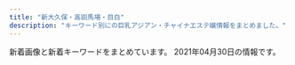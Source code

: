 ```yaml
---
title: "新大久保・高田馬場・目白"
description: "キーワード別にの巨乳アジアン・チャイナエステ嬢情報をまとめました。"
---
```


新着画像と新着キーワードをまとめています。
2021年04月30日の情報です。

<DmmAffiliateIns />
<KeywordTable
  shops={
    [
    {
        "keywords": {},
        "station": "JR\u9ad8\u7530\u99ac\u5834\u99c5\u6771\u53e3",
        "url": "http://esthe.top/",
        "img_links": [
            "http://esthe.top/images/demo/slider/images/slide2.png",
            "http://esthe.top/images/demo/slider/tooltips/slide1.png",
            "http://esthe.top/images/demo/slider/tooltips/slide4.png",
            "http://esthe.top/images/staff_images/staff_010a.jpg",
            "http://esthe.top/images/staff_images/staff_04b.jpg",
            "http://esthe.top/images/staff_images/staff_09b.jpg",
            "http://esthe.top/images/staff_images/staff_01a.jpg",
            "http://esthe.top/images/an_1_05.jpg",
            "http://esthe.top/images/demo/slider/images/slide4.png",
            "http://esthe.top/images/staff_images/staff_01b.jpg",
            "http://esthe.top/images/room_images/gallery-02.jpg",
            "http://esthe.top/images/staff_images/staff_07a.jpg",
            "http://esthe.top/images/staff_images/staff_012a.jpg",
            "http://esthe.top/images/an_2_06.jpg",
            "http://esthe.top/images/room_images/gallery-06.jpg",
            "http://esthe.top/images/an_1_04.jpg",
            "http://esthe.top/images/acs_ima/access-01.jpg",
            "http://esthe.top/images/staff_images/staff_010b.jpg",
            "http://esthe.top/images/an_1_03.jpg",
            "http://esthe.top/images/room_images/index-02.jpg",
            "http://esthe.top/images/room_images/gallery-04.jpg",
            "http://esthe.top/images/demo/slider/images/slide1.png",
            "http://esthe.top/images/room_images/gallery-01.jpg",
            "http://esthe.top/images/an_2_05.jpg",
            "http://esthe.top/images/an_1_06.jpg",
            "http://esthe.top/images/acs_ima/access-02.jpg",
            "http://esthe.top/images/Bottom_01.jpg",
            "http://esthe.top/images/demo/slider/images/slide3.png",
            "http://esthe.top/images/an_2_04.jpg",
            "http://esthe.top/images/room_images/gallery-03.jpg",
            "http://esthe.top/images/demo/slider/tooltips/slide2.png",
            "http://esthe.top/images/acs_ima/access-03.jpg",
            "http://esthe.top/images/staff_images/staff_04a.jpg",
            "http://esthe.top/images/QRcode.jpg",
            "http://esthe.top/images/room_images/gallery-05.jpg",
            "http://esthe.top/images/Bottom_02.jpg",
            "http://esthe.top/images/demo/slider/tooltips/slide3.png",
            "http://esthe.top/images/an_2_07.jpg",
            "http://esthe.top/images/an_2_03.jpg",
            "http://esthe.top/images/room_images/index-01.jpg",
            "http://esthe.top/images/an_1_02.jpg",
            "http://esthe.top/images/an_2_02.jpg",
            "http://esthe.top/images/staff_images/staff_07b.jpg",
            "http://esthe.top/images/demo/slider/tooltips/slide5.png",
            "http://esthe.top/images/an_1_07.jpg",
            "http://esthe.top/images/acs_ima/access-04.jpg",
            "http://esthe.top/images/staff_images/staff_09a.jpg",
            "http://esthe.top/images/demo/slider/images/slide5.png"
        ],
        "name": "RAN\uff5e\u30e9\u30f3\uff5e"
    },
    {
        "img_links": [
            "http://www.enchuen.com/images/q_qa.png",
            "http://www.enchuen.com/images/therapist_yona.jpg",
            "http://www.enchuen.com/images/btn_gnavi05_no.png",
            "http://www.enchuen.com/images/icon_eng.png",
            "http://www.enchuen.com/images/h2_information.png",
            "http://www.enchuen.com/images/top_slider1.jpg",
            "http://www.enchuen.com/images/h2_linkban.png",
            "http://www.enchuen.com/images/h2_alliancegide2.png",
            "http://www.enchuen.com/images/h2_qa.png",
            "http://www.enchuen.com/images/h2_contact.png",
            "http://www.enchuen.com/images/img_slider03.png",
            "http://www.enchuen.com/images/img_service04.png",
            "http://www.enchuen.com/images/therapist_noa_s.jpg",
            "http://www.enchuen.com/images/pagetop.png",
            "http://www.enchuen.com/images/img_service03.png",
            "http://www.enchuen.com/images/therapist_kaori_s.jpg",
            "http://www.enchuen.com/images/interior04_s.jpg",
            "http://www.enchuen.com/images/h2_link01.png",
            "http://www.enchuen.com/images/h2_twitter.png",
            "http://www.enchuen.com/images/img_aromaoil.png",
            "http://www.enchuen.com/images/top_slider2.jpg",
            "http://www.enchuen.com/images/ins_footer.png",
            "http://www.enchuen.com/images/therapist_kaori.jpg",
            "http://www.enchuen.com/images/icon_chi.png",
            "http://www.enchuen.com/images/ban-tel.png",
            "http://www.enchuen.com/images/interior04.jpg",
            "http://www.enchuen.com/images/img_service05.png",
            "http://www.enchuen.com/images/h2_alltherapist.png",
            "http://www.enchuen.com/images/therapist_yume_s.jpg",
            "http://www.enchuen.com/images/h2_servicecontents.png",
            "http://www.enchuen.com/images/top_slider5.jpg",
            "http://www.enchuen.com/images/img_service02.png",
            "http://www.enchuen.com/images/top_slider6.jpg",
            "http://www.enchuen.com/images/img_comimgsoon.jpg",
            "http://www.enchuen.com/images/img_slider02.png",
            "http://www.enchuen.com/images/therapist_yume.jpg",
            "http://www.enchuen.com/images/btn_gnavi03_no.png",
            "http://www.enchuen.com/images/mail_header.png",
            "http://www.enchuen.com/images/h2_alliancegide.png",
            "http://www.enchuen.com/images/interior03_s.jpg",
            "http://www.enchuen.com/images/a_qa.png",
            "http://www.enchuen.com/images/top_slider4.jpg",
            "http://www.enchuen.com/images/mess_footer.png",
            "http://www.enchuen.com/images/interior03.jpg",
            "http://www.enchuen.com/images/ins_header.png",
            "http://www.enchuen.com/images/btn_gnavi01_no.png",
            "http://www.enchuen.com/images/interior01.jpg",
            "http://www.enchuen.com/images/btn_gnavi02_no.png",
            "http://www.enchuen.com/images/top_slider3.jpg",
            "http://www.enchuen.com/images/interior01_s.jpg",
            "http://www.enchuen.com/images/tw_footer.png",
            "http://www.enchuen.com/images/therapist_yona_s.jpg",
            "http://www.enchuen.com/images/img_slider01.png",
            "http://www.enchuen.com/images/btn_gnavi04_no.png",
            "http://www.enchuen.com/images/h2_instagam.png",
            "http://www.enchuen.com/images/tw_header.png",
            "http://www.enchuen.com/images/therapist_noa.jpg",
            "http://www.enchuen.com/images/interior02.jpg",
            "http://www.enchuen.com/images/img_service06.png",
            "http://www.enchuen.com/images/img_service07.png",
            "http://www.enchuen.com/images/interior02_s.jpg",
            "http://www.enchuen.com/images/img_service01.png",
            "http://www.enchuen.com/images/btn_gnavi06_no.png",
            "http://www.enchuen.com/images/tel_header.png"
        ],
        "station": "JR\u65b0\u5927\u4e45\u4fdd\u99c5",
        "name": "\u7e01\u4e2d\u7e01\uff5e\u3048\u3093\u3061\u3085\u3046\u3048\u3093\uff5e",
        "url": "http://www.enchuen.com/",
        "keywords": {
            "C": 4
        }
    },
    {
        "img_links": [
            "http://milk.tyo.cm/images/link_nav04.png",
            "http://milk.tyo.cm/images/link_nav02.png",
            "http://milk.tyo.cm/images/sp_tit_pick.png",
            "http://milk.tyo.cm/images/top.png",
            "http://milk.tyo.cm/photos/sites/72/2021/04/2021040501101412.jpg",
            "http://milk.tyo.cm/images/img_service02.jpg",
            "http://milk.tyo.cm/images/room1_l.jpg",
            "http://milk.tyo.cm/images/img_service03.jpg",
            "http://milk.tyo.cm/images/tit_staff.png",
            "http://milk.tyo.cm/images/koko_234x60.png",
            "http://milk.tyo.cm/photos/sites/72/2021/02/202102100345053.jpg",
            "http://milk.tyo.cm/images/tit_pick.png",
            "http://milk.tyo.cm/images/link_nav01.png",
            "http://milk.tyo.cm/images/link_nav05.png",
            "http://milk.tyo.cm/images/link_nav03.png",
            "http://milk.tyo.cm/photos/sites/72/2020/11/202011100524008.jpg",
            "http://milk.tyo.cm/images/sp_nav02.png",
            "http://milk.tyo.cm/images/tit_service.png",
            "http://milk.tyo.cm/photos/sites/72/2021/04/2021041502381165.jpg",
            "http://milk.tyo.cm/images/img_service01.jpg",
            "http://milk.tyo.cm/images/bg_cont01.png",
            "http://milk.tyo.cm/images/room3_l.jpg",
            "http://milk.tyo.cm/images/sp_nav01.png",
            "http://milk.tyo.cm/images/room4_l.jpg",
            "http://milk.tyo.cm/images/ico_headline.png",
            "http://milk.tyo.cm/photos/sites/72/2020/06/2020061206443832.jpg",
            "http://milk.tyo.cm/images/img_service04.jpg",
            "http://milk.tyo.cm/images/bg_cont03.png",
            "http://milk.tyo.cm/images/re.png",
            "http://milk.tyo.cm/photos/sites/72/2021/02/2021021003450576.jpg",
            "http://milk.tyo.cm/photos/sites/72/2020/06/2020061206444417.jpg",
            "http://milk.tyo.cm/images/sp_header.jpg",
            "http://milk.tyo.cm/images/com_tel.png",
            "http://milk.tyo.cm/images/blog.jpg",
            "http://milk.tyo.cm/images/room2_l.jpg",
            "http://milk.tyo.cm/images/sp_nav03.png",
            "http://milk.tyo.cm/photos/sites/72/2021/03/2021032104262457.jpg"
        ],
        "keywords": {
            "C": 20,
            "86": 14,
            "84": 7,
            "D": 28,
            "E": 7,
            "85": 14,
            "87": 7
        },
        "station": "JR\u5927\u4e45\u4fdd\u99c5\u5357\u53e3",
        "url": "http://milk.tyo.cm/",
        "name": "\u30df\u30eb\u30af"
    },
    {
        "station": "JR\u5927\u4e45\u4fdd\u99c5\u5317\u53e3",
        "img_links": [
            "http://aes-salon.com/scdl/staff/10411.jpg",
            "http://aes-salon.com/scdl/staff/10092.jpg",
            "http://aes-salon.com/scdl/staff/10711.jpg",
            "http://aes-salon.com/img/access/road3.jpg",
            "http://aes-salon.com/scdl/staff/10671mb.jpg",
            "http://aes-salon.com/scdl/staff/10693.jpg",
            "http://aes-salon.com/scdl/staff/10462.jpg",
            "http://aes-salon.com/img/access/road4.jpg",
            "http://aes-salon.com/scdl/staff/10631mb.jpg",
            "http://aes-salon.com/scdl/staff/10592.jpg",
            "http://aes-salon.com/scdl/staff/10121mb.jpg",
            "http://aes-salon.com/scdl/staff/10341.jpg",
            "http://aes-salon.com/img/ttl_mobile.jpg",
            "http://aes-salon.com/scdl/staff/10341mb.jpg",
            "http://aes-salon.com/img/ttl_att.png",
            "http://aes-salon.com/scdl/staff/10291.jpg",
            "http://aes-salon.com/scdl/staff/10701.jpg",
            "http://aes-salon.com/pic/top1.jpg",
            "http://aes-salon.com/img/access/road1.jpg",
            "http://aes-salon.com/scdl/staff/10641.jpg",
            "http://aes-salon.com/img/ttl_attbnr.jpg",
            "http://aes-salon.com/scdl/staff/10562.jpg",
            "http://aes-salon.com/img/ttl_staff.png",
            "http://aes-salon.com/scdl/staff/10694.jpg",
            "http://aes-salon.com/scdl/staff/10461mb.jpg",
            "http://aes-salon.com/scdl/staff/10571mb.jpg",
            "http://aes-salon.com/scdl/staff/10501mb.jpg",
            "http://aes-salon.com/scdl/staff/10661.jpg",
            "http://aes-salon.com/i/files/homeimg.jpg",
            "http://aes-salon.com/scdl/staff/10631.jpg",
            "http://aes-salon.com/img/ttl_nouka.jpg",
            "http://aes-salon.com/scdl/staff/10091mb.jpg",
            "http://aes-salon.com/scdl/staff/10292.jpg",
            "http://aes-salon.com/scdl/staff/10471.jpg",
            "http://aes-salon.com/scdl/staff/10122.jpg",
            "http://aes-salon.com/scdl/staff/10081.jpg",
            "http://aes-salon.com/scdl/staff/10441.jpg",
            "http://aes-salon.com/scdl/staff/10621mb.jpg",
            "http://aes-salon.com/scdl/staff/10121.jpg",
            "http://aes-salon.com/scdl/staff/10621.jpg",
            "http://aes-salon.com/scdl/staff/10502.jpg",
            "http://aes-salon.com/scdl/staff/10082.jpg",
            "http://aes-salon.com/img/access/road2.jpg",
            "http://aes-salon.com/scdl/staff/10511.jpg",
            "http://aes-salon.com/scdl/staff/10691.jpg",
            "http://aes-salon.com/scdl/staff/10511mb.jpg",
            "http://aes-salon.com/scdl/staff/10563.jpg",
            "http://aes-salon.com/scdl/staff/10081mb.jpg",
            "http://aes-salon.com/scdl/staff/10651mb.jpg",
            "http://aes-salon.com/scdl/staff/10083.jpg",
            "http://aes-salon.com/scdl/staff/10701mb.jpg",
            "http://aes-salon.com/scdl/staff/10472.jpg",
            "http://aes-salon.com/scdl/staff/10691mb.jpg",
            "http://aes-salon.com/scdl/staff/10671.jpg",
            "http://aes-salon.com/scdl/staff/10591mb.jpg",
            "http://aes-salon.com/scdl/staff/10091.jpg",
            "http://aes-salon.com/scdl/staff/10601.jpg",
            "http://aes-salon.com/scdl/staff/10591.jpg",
            "http://aes-salon.com/scdl/staff/10351.jpg",
            "http://aes-salon.com/scdl/staff/10441mb.jpg",
            "http://aes-salon.com/img/system/campaign.jpg",
            "http://aes-salon.com/pic/top2.jpg",
            "http://aes-salon.com/scdl/staff/10501.jpg",
            "http://aes-salon.com/scdl/staff/10471mb.jpg",
            "http://aes-salon.com/scdl/staff/10291mb.jpg",
            "http://aes-salon.com/scdl/staff/10351mb.jpg",
            "http://aes-salon.com/pic/head.jpg",
            "http://aes-salon.com/scdl/staff/10561mb.jpg",
            "http://aes-salon.com/img/access/roaddm.png",
            "http://aes-salon.com/scdl/staff/10601mb.jpg",
            "http://aes-salon.com/scdl/staff/10342.jpg",
            "http://aes-salon.com/scdl/staff/10412.jpg",
            "http://aes-salon.com/img/ttl_sister.png",
            "http://aes-salon.com/img/ttl_bekan.jpg",
            "http://aes-salon.com/scdl/staff/10651.jpg",
            "http://aes-salon.com/scdl/staff/10692.jpg",
            "http://aes-salon.com/scdl/staff/10711mb.jpg",
            "http://aes-salon.com/scdl/staff/10641mb.jpg",
            "http://aes-salon.com/scdl/staff/10411mb.jpg",
            "http://aes-salon.com/scdl/staff/10461.jpg",
            "http://aes-salon.com/scdl/staff/10571.jpg",
            "http://aes-salon.com/scdl/staff/10602.jpg",
            "http://aes-salon.com/scdl/staff/10661mb.jpg",
            "http://aes-salon.com/scdl/staff/10561.jpg"
        ],
        "name": "Lovely Heart",
        "keywords": {
            "C": 36
        },
        "url": "http://aes-salon.com/"
    },
    {
        "img_links": [
            "http://www.aromaonly1.com/images/link_10.jpg",
            "http://www.aromaonly1.com/images/service_11.jpg",
            "http://www.aromaonly1.com/images/index_04.jpg",
            "http://www.aromaonly1.com/images/girls_10.jpg",
            "http://www.aromaonly1.com/images/fanhui.png",
            "http://www.aromaonly1.com/images/index_12.jpg",
            "http://www.aromaonly1.com/uploads/18799c1985ca7d1cd026808323ec51c2.jpg",
            "http://www.aromaonly1.com/images/index_19.jpg",
            "http://www.aromaonly1.com/uploads/0d74a4af5e268e3562daa56048c13906.jpg",
            "http://www.aromaonly1.com/images/index_18.jpg",
            "http://www.aromaonly1.com/images/index_16.jpg",
            "http://www.aromaonly1.com/images/index_14.jpg",
            "http://www.aromaonly1.com/uploads/39a20c0f1405de5aa73fad53492e41be.jpg",
            "http://www.aromaonly1.com/uploads/b43afdf6c0db7020b472f89b05664984.jpg",
            "http://www.aromaonly1.com/images/index_15.jpg",
            "http://www.aromaonly1.com/my_work/images/pic1.png",
            "http://www.aromaonly1.com/images/index_21.jpg",
            "http://www.aromaonly1.com/uploads/015cba9c432d730d26583fe998534fa6.jpg",
            "http://www.aromaonly1.com/uploads/66dc68de1f9c001b6f15d52303314efc.jpg",
            "http://www.aromaonly1.com/uploads/3e6ede4dd71b9611bfc0fc01fff82057.jpg",
            "http://www.aromaonly1.com/images/index_05.jpg",
            "http://www.aromaonly1.com/images/index_11.jpg",
            "http://www.aromaonly1.com/uploads/56e94a67d1aa4ea89d5f2064a387ab96.jpg",
            "http://www.aromaonly1.com/images/service_10.jpg",
            "http://www.aromaonly1.com/images/interior_10.jpg",
            "http://www.aromaonly1.com/images/index_06.jpg",
            "http://www.aromaonly1.com/uploads/8e9e8b4d89b256773f17dff61368328c.jpg",
            "http://www.aromaonly1.com/uploads/ac75f516de3602f2ed5de1d9e2383a35.jpg",
            "http://www.aromaonly1.com/images/index_07.jpg",
            "http://www.aromaonly1.com/images/index_17.jpg",
            "http://www.aromaonly1.com/images/index_03.jpg",
            "http://www.aromaonly1.com/uploads/c24b4a66b959c50d941c227e2167e47a.jpg",
            "http://www.aromaonly1.com/images/index_02.jpg",
            "http://www.aromaonly1.com/images/index_01.jpg",
            "http://www.aromaonly1.com/uploads/e01fa669285bc99ba782abfd90a08bb2.jpg",
            "http://www.aromaonly1.com/uploads/5f4083d49285cbe64774b1bd70e86150.jpg",
            "http://www.aromaonly1.com/images/aromaonly1_468x60.png",
            "http://www.aromaonly1.com/images/index_08.jpg",
            "http://www.aromaonly1.com/uploads/2f5941103973429d3981087968a845a3.jpg",
            "http://www.aromaonly1.com/images/index_20.jpg"
        ],
        "url": "http://www.aromaonly1.com/",
        "name": "NEW ONLY ONE",
        "keywords": {
            "E": 2,
            "D": 2,
            "88": 3,
            "86": 4,
            "C": 3
        },
        "station": "JR\u9ad8\u7530\u99ac\u5834\u99c5"
    },
    {
        "url": "http://aes-treat.com/",
        "img_links": [
            "http://aes-treat.com/img/system/campaign.jpg",
            "http://aes-treat.com/scdl/staff/11131.jpg",
            "http://aes-treat.com/scdl/staff/10721.jpg",
            "http://aes-treat.com/scdl/staff/10941.jpg",
            "http://aes-treat.com/scdl/staff/11111mb.jpg",
            "http://aes-treat.com/scdl/staff/11101.jpg",
            "http://aes-treat.com/scdl/staff/10972.jpg",
            "http://aes-treat.com/scdl/staff/11041mb.jpg",
            "http://aes-treat.com/scdl/staff/11051mb.jpg",
            "http://aes-treat.com/scdl/staff/11131mb.jpg",
            "http://aes-treat.com/scdl/staff/11181mb.jpg",
            "http://aes-treat.com/scdl/staff/10681.jpg",
            "http://aes-treat.com/scdl/staff/11121mb.jpg",
            "http://aes-treat.com/scdl/staff/10841.jpg",
            "http://aes-treat.com/scdl/staff/10971mb.jpg",
            "http://aes-treat.com/scdl/staff/10981mb.jpg",
            "http://aes-treat.com/scdl/staff/10651.jpg",
            "http://aes-treat.com/scdl/staff/10861.jpg",
            "http://aes-treat.com/scdl/staff/11091mb.jpg",
            "http://aes-treat.com/scdl/staff/11101mb.jpg",
            "http://aes-treat.com/scdl/staff/11111.jpg",
            "http://aes-treat.com/scdl/staff/10811.jpg",
            "http://aes-treat.com/scdl/staff/10861mb.jpg",
            "http://aes-treat.com/scdl/staff/11081.jpg",
            "http://aes-treat.com/scdl/staff/11091.jpg",
            "http://aes-treat.com/scdl/staff/11161mb.jpg",
            "http://aes-treat.com/scdl/staff/11181.jpg",
            "http://aes-treat.com/img/ttl_att.png",
            "http://aes-treat.com/scdl/staff/10891.jpg",
            "http://aes-treat.com/scdl/staff/11051.jpg",
            "http://aes-treat.com/img/ttl_mobile.jpg",
            "http://aes-treat.com/scdl/staff/10721mb.jpg",
            "http://aes-treat.com/scdl/staff/10971.jpg",
            "http://aes-treat.com/scdl/staff/10841mb.jpg",
            "http://aes-treat.com/scdl/staff/11171.jpg",
            "http://aes-treat.com/scdl/staff/10901.jpg",
            "http://aes-treat.com/scdl/staff/11161.jpg",
            "http://aes-treat.com/pic/top2.jpg",
            "http://aes-treat.com/i/files/homeimg.jpg",
            "http://aes-treat.com/img/ttl_sister.png",
            "http://aes-treat.com/scdl/staff/10811mb.jpg",
            "http://aes-treat.com/scdl/staff/10981.jpg",
            "http://aes-treat.com/scdl/staff/10941mb.jpg",
            "http://aes-treat.com/scdl/staff/10842.jpg",
            "http://aes-treat.com/scdl/staff/11081mb.jpg",
            "http://aes-treat.com/scdl/staff/10901mb.jpg",
            "http://aes-treat.com/scdl/staff/11041.jpg",
            "http://aes-treat.com/img/ttl_nouka.jpg",
            "http://aes-treat.com/scdl/staff/10891mb.jpg",
            "http://aes-treat.com/img/ttl_staff.png",
            "http://aes-treat.com/scdl/staff/10171mb.jpg",
            "http://aes-treat.com/scdl/staff/10771mb.jpg",
            "http://aes-treat.com/scdl/staff/11151mb.jpg",
            "http://aes-treat.com/scdl/staff/10902.jpg",
            "http://aes-treat.com/scdl/staff/11121.jpg",
            "http://aes-treat.com/scdl/staff/11162.jpg",
            "http://aes-treat.com/pic/head.jpg",
            "http://aes-treat.com/pic/top1.jpg",
            "http://aes-treat.com/scdl/staff/11151.jpg",
            "http://aes-treat.com/scdl/staff/10171.jpg",
            "http://aes-treat.com/scdl/staff/10681mb.jpg",
            "http://aes-treat.com/scdl/staff/10771.jpg",
            "http://aes-treat.com/scdl/staff/10651mb.jpg",
            "http://aes-treat.com/img/ttl_attbnr.jpg",
            "http://aes-treat.com/scdl/staff/11171mb.jpg"
        ],
        "keywords": {
            "C": 36
        },
        "name": "Lovely Heart \u5927\u4e45\u4fdd\u5225\u9928",
        "station": "JR\u5927\u4e45\u4fdd\u99c5\u5317\u53e3"
    },
    {
        "keywords": {},
        "station": "JR\u5927\u4e45\u4fdd\u99c5\u5317\u53e3",
        "url": "http://kobo.mssg.jp/",
        "name": "\u6c34\u8272-\u30df\u30ba\u30a4\u30ed-",
        "img_links": [
            "http://kobo.mssg.jp/images/staff_8.jpg",
            "http://kobo.mssg.jp/images/staff_8a.jpg",
            "http://kobo.mssg.jp/layer/images/top/top_02.jpg",
            "http://kobo.mssg.jp/layer/images/top/top_03.jpg",
            "http://kobo.mssg.jp/images/staff_5.jpg",
            "http://kobo.mssg.jp/layer/images/top/top_01.jpg",
            "http://kobo.mssg.jp/images/staff_4.jpg",
            "http://kobo.mssg.jp/images/staff_10a.jpg",
            "http://kobo.mssg.jp/images/staff_bj4.png",
            "http://kobo.mssg.jp/images/1.jpg",
            "http://kobo.mssg.jp/images/info.png",
            "http://kobo.mssg.jp/layer/images/top/top_06.jpg",
            "http://kobo.mssg.jp/layer/images/top/top_08.png",
            "http://kobo.mssg.jp/layer/images/top/top_04.jpg",
            "http://kobo.mssg.jp/images/top2.jpg",
            "http://kobo.mssg.jp/layer/images/top/top_05.jpg",
            "http://kobo.mssg.jp/layer/images/top.jpg",
            "http://kobo.mssg.jp/images/staff_2a.jpg",
            "http://kobo.mssg.jp/images/staff_9b.jpg",
            "http://kobo.mssg.jp/images/staff_2b.jpg",
            "http://kobo.mssg.jp/images/top1.jpg",
            "http://kobo.mssg.jp/images/staff_9a.jpg",
            "http://kobo.mssg.jp/images/staff_bj1.png",
            "http://kobo.mssg.jp/images/s_info.png",
            "http://kobo.mssg.jp/images/wenzi-staff.png"
        ]
    },
    {
        "img_links": [
            "http://familiar.tyo.cm/photos/sites/37/2019/09/2019090503385014.jpg",
            "http://familiar.tyo.cm/photos/sites/37/2019/11/2019112902341792.jpg",
            "http://familiar.tyo.cm/images/tel.png",
            "http://familiar.tyo.cm/photos/sites/37/2019/11/2019112002511160.jpg",
            "http://familiar.tyo.cm/images/mobile.jpg",
            "http://familiar.tyo.cm/photos/sites/37/2019/06/2019061502562745.jpg",
            "http://familiar.tyo.cm/photos/sites/37/2019/12/2019120502265383.jpg",
            "http://familiar.tyo.cm/photos/sites/37/2019/06/2019062210030384.jpg",
            "http://familiar.tyo.cm/photos/sites/37/2019/06/2019060406161857.jpg",
            "http://familiar.tyo.cm/photos/sites/37/2019/09/201909270657496.jpg",
            "http://familiar.tyo.cm/images/1.png",
            "http://familiar.tyo.cm/photos/sites/37/2019/11/2019110802115992.jpg",
            "http://familiar.tyo.cm/photos/sites/37/2019/03/2019032406115446.jpg",
            "http://familiar.tyo.cm/photos/sites/37/2019/06/2019061502562798.jpg",
            "http://familiar.tyo.cm/images/s_staff.jpg",
            "http://familiar.tyo.cm/photos/sites/37/2018/12/2018121903022968.jpg",
            "http://familiar.tyo.cm/images/s_news.jpg",
            "http://familiar.tyo.cm/photos/sites/37/2019/12/201912130833132.jpg",
            "http://familiar.tyo.cm/photos/sites/37/2019/10/2019102502193826.jpg",
            "http://familiar.tyo.cm/photos/sites/37/2019/12/2019120502264671.jpg",
            "http://familiar.tyo.cm/photos/sites/37/2019/06/2019060406241084.jpg",
            "http://familiar.tyo.cm/photos/sites/37/2019/12/2019120401354873.jpg",
            "http://familiar.tyo.cm/photos/sites/37/2019/03/2019032406115598.jpg",
            "http://familiar.tyo.cm/photos/sites/37/2019/03/2019032406115451.jpg",
            "http://familiar.tyo.cm/photos/sites/37/2019/06/201906040617136.jpg",
            "http://familiar.tyo.cm/photos/sites/37/2019/10/2019102502193551.jpg",
            "http://familiar.tyo.cm/photos/sites/37/2019/06/2019061502562797.jpg",
            "http://familiar.tyo.cm/photos/sites/37/2018/12/2018121903013346.jpg",
            "http://familiar.tyo.cm/photos/sites/37/2019/10/2019100304481325.jpg",
            "http://familiar.tyo.cm/photos/sites/37/2019/03/2019032406115312.jpg",
            "http://familiar.tyo.cm/photos/sites/37/2019/03/2019031806471671.jpg",
            "http://familiar.tyo.cm/photos/sites/37/2019/10/2019102408541458.jpg",
            "http://familiar.tyo.cm/images/top.png",
            "http://familiar.tyo.cm/photos/sites/37/2019/03/2019032406115491.jpg",
            "http://familiar.tyo.cm/photos/sites/37/2019/03/2019032406115440.jpg",
            "http://familiar.tyo.cm/photos/sites/37/2019/03/2019032406115311.jpg",
            "http://familiar.tyo.cm/photos/sites/37/2019/12/2019120401354980.jpg",
            "http://familiar.tyo.cm/photos/sites/37/2019/12/2019120401355046.jpg",
            "http://familiar.tyo.cm/images/s_link.jpg"
        ],
        "station": "JR\u65b0\u5927\u4e45\u4fdd\u99c5",
        "keywords": {
            "87": 72,
            "C": 2,
            "86": 94,
            "D": 182,
            "88": 27,
            "E": 36,
            "85": 18,
            "83": 9
        },
        "url": "http://familiar.tyo.cm/",
        "name": "Familiar\u30fb\u30d5\u30a1\u30df\u30ea\u30fc\u30a2"
    },
    {
        "url": "http://tkoi.work/",
        "name": "\u604b",
        "img_links": [
            "http://tkoi.work/img/ai1.jpg",
            "http://tkoi.work/sp/images/ac1.jpg",
            "http://tkoi.work/sp/images/rec1.png",
            "http://tkoi.work/images/s1.png",
            "http://tkoi.work/images/int1.png",
            "http://tkoi.work/images/sm.jpg",
            "http://tkoi.work/img/mika1.jpg",
            "http://tkoi.work/sp/images/rec2.png",
            "http://tkoi.work/sp/img/koko1.jpg",
            "http://tkoi.work/sp/images/int2.png",
            "http://tkoi.work/sp/img/ai1.jpg",
            "http://tkoi.work/img/riri1.jpg",
            "http://tkoi.work/images/mobile.jpg",
            "http://tkoi.work/sp/images/3.jpg",
            "http://tkoi.work/images/main_top.jpg",
            "http://tkoi.work/images/b3.jpg",
            "http://tkoi.work/sp/images/footer.png",
            "http://tkoi.work/sp/images/tel.jpg",
            "http://tkoi.work/images/sys1.png",
            "http://tkoi.work/images/int2.png",
            "http://tkoi.work/sp/images/ac2.png",
            "http://tkoi.work/sp/images/int1.png",
            "http://tkoi.work/sp/images/interior_t.png",
            "http://tkoi.work/images/b1.jpg",
            "http://tkoi.work/images/4.jpg",
            "http://tkoi.work/images/ta.jpg",
            "http://tkoi.work/images/head.jpg",
            "http://tkoi.work/images/3.jpg",
            "http://tkoi.work/sp/images/newsb.png",
            "http://tkoi.work/images/2.jpg",
            "http://tkoi.work/images/news.png",
            "http://tkoi.work/sp/images/news.jpg",
            "http://tkoi.work/images/b2.jpg",
            "http://tkoi.work/sp/images/2.jpg",
            "http://tkoi.work/sp/images/staff_t.png",
            "http://tkoi.work/sp/images/head.jpg",
            "http://tkoi.work/images/main_footer.jpg",
            "http://tkoi.work/sp/img/riri1.jpg",
            "http://tkoi.work/sp/menu/top.jpg",
            "http://tkoi.work/images/interior_t.jpg",
            "http://tkoi.work/sp/images/4.jpg",
            "http://tkoi.work/sp/images/info_t.jpg",
            "http://tkoi.work/sp/images/sys.png",
            "http://tkoi.work/images/staff_t.jpg",
            "http://tkoi.work/images/sys2.png",
            "http://tkoi.work/sp/menu/staff.jpg",
            "http://tkoi.work/img/koko1.jpg",
            "http://tkoi.work/images/1.jpg",
            "http://tkoi.work/sp/images/1.jpg",
            "http://tkoi.work/sp/images/info.png",
            "http://tkoi.work/sp/img/mika1.jpg"
        ],
        "station": "JR\u9ad8\u7530\u99ac\u5834\u99c5\u65e9\u7a32\u7530\u53e3",
        "keywords": {}
    },
    {
        "url": "http://pretty.este.work/",
        "img_links": [
            "http://pretty.este.work/news.jpg",
            "http://pretty.este.work/ami.jpg",
            "http://pretty.este.work/nana.jpg",
            "http://pretty.este.work/tg.jpg",
            "http://pretty.este.work/4.jpg",
            "http://pretty.este.work/1.jpg",
            "http://pretty.este.work/sakura.jpg",
            "http://pretty.este.work/rabu.jpg",
            "http://pretty.este.work/rec1.png",
            "http://pretty.este.work/rei.jpg",
            "http://pretty.este.work/riri.jpg",
            "http://pretty.este.work/erika.jpg",
            "http://pretty.este.work/up.jpg",
            "http://pretty.este.work/head.jpg",
            "http://pretty.este.work/ayumi.jpg",
            "http://pretty.este.work/rec2.png",
            "http://pretty.este.work/2.jpg",
            "http://pretty.este.work/sayurin.jpg",
            "http://pretty.este.work/int1.png",
            "http://pretty.este.work/kaka.jpg",
            "http://pretty.este.work/3.jpg",
            "http://pretty.este.work/hana.jpg",
            "http://pretty.este.work/interior_t.jpg",
            "http://pretty.este.work/staff_t.jpg"
        ],
        "name": "Pretty \uff5e\u30d7\u30ea\u30c6\u30a3\u30fc\uff5e",
        "keywords": {},
        "station": "JR\u9ad8\u7530\u99ac\u5834\u99c5"
    },
    {
        "img_links": [
            "http://massage-1.net/images/top/top_04.jpg",
            "http://massage-1.net/images/top/top_06.jpg",
            "http://massage-1.net/images/top/top_05.jpg",
            "http://massage-1.net/images/top/top_01.jpg",
            "http://massage-1.net/images/top/top_08.png",
            "http://massage-1.net/images/top/top_02.jpg",
            "http://massage-1.net/images/home/top.jpg",
            "http://massage-1.net/images/staff_image/staf_05a.jpg",
            "http://massage-1.net/images/top/top_03.jpg",
            "http://massage-1.net/images/page_top.png"
        ],
        "url": "http://massage-1.net/",
        "keywords": {},
        "name": "\u697d\u5712",
        "station": "JR\u9ad8\u7530\u99ac\u5834\u99c5\u65e9\u7a32\u7530\u53e3"
    },
    {
        "url": "http://www.china-es.info/",
        "img_links": [
            "http://www.china-es.info/images/head.jpg",
            "http://www.china-es.info/img/ringo1.jpg",
            "http://www.china-es.info/images/sys2.jpg",
            "http://www.china-es.info/images/rec2.jpg",
            "http://www.china-es.info/img/hibiki1.jpg",
            "http://www.china-es.info/images/int2.jpg",
            "http://www.china-es.info/images/staff_t.jpg",
            "http://www.china-es.info/images/int3.jpg",
            "http://www.china-es.info/images/interior_t.jpg",
            "http://www.china-es.info/images/news.jpg",
            "http://www.china-es.info/images/int1.jpg",
            "http://www.china-es.info/images/menu/staff.jpg",
            "http://www.china-es.info/images/sys1.jpg",
            "http://www.china-es.info/images/int4.jpg",
            "http://www.china-es.info/images/menu/top.jpg",
            "http://www.china-es.info/images/top.jpg",
            "http://www.china-es.info/images/menu/interior.jpg",
            "http://www.china-es.info/images/rec1.jpg",
            "http://www.china-es.info/images/sys3.jpg",
            "http://www.china-es.info/img/nana2.jpg",
            "http://www.china-es.info/images/mobile.jpg",
            "http://www.china-es.info/img/nana1.jpg"
        ],
        "name": "Honey At Home \u30cf\u30cb\u30fc\u30a2\u30c3\u30c8\u30db\u30fc\u30e0",
        "station": "JR\u9ad8\u7530\u99ac\u5834\u99c5\u65e9\u7a32\u7530\u53e3",
        "keywords": {}
    },
    {
        "station": "JR\u5927\u4e45\u4fdd\u99c5\u5317\u53e3",
        "name": "\u7652\u3057\u306e\u51fa\u4f1a\u3044",
        "url": "http://p-aroma.work/",
        "img_links": [
            "http://p-aroma.work/images/tel.jpg",
            "http://p-aroma.work/img/mayu1.png",
            "http://p-aroma.work/images/3.jpg",
            "http://p-aroma.work/images/6.jpg",
            "http://p-aroma.work/images/7.jpg",
            "http://p-aroma.work/staff/ayaka.jpg",
            "http://p-aroma.work/images/s1.png",
            "http://p-aroma.work/staff/kasumi.jpg",
            "http://p-aroma.work/images/s2.jpg",
            "http://p-aroma.work/images/news.jpg",
            "http://p-aroma.work/images/head.jpg",
            "http://p-aroma.work/staff/mayu.jpg",
            "http://p-aroma.work/images/sys.png",
            "http://p-aroma.work/images/int1.png",
            "http://p-aroma.work/images/mobile.jpg",
            "http://p-aroma.work/img/kasumi1.png",
            "http://p-aroma.work/images/interior_t.png",
            "http://p-aroma.work/images/s1.jpg",
            "http://p-aroma.work/images/2.jpg",
            "http://p-aroma.work/images/4.jpg",
            "http://p-aroma.work/images/1.jpg",
            "http://p-aroma.work/img/rina1.png",
            "http://p-aroma.work/staff/rina.jpg",
            "http://p-aroma.work/staff/mirai.jpg",
            "http://p-aroma.work/img/haru1.png",
            "http://p-aroma.work/images/staff_t.png",
            "http://p-aroma.work/img/ayaka1.png",
            "http://p-aroma.work/images/int2.png",
            "http://p-aroma.work/img/mirai1.png",
            "http://p-aroma.work/staff/haru.jpg"
        ],
        "keywords": {}
    },
    {
        "url": "http://www.harunoyume.com/",
        "keywords": {},
        "img_links": [
            "http://www.harunoyume.com/images/service-image.jpg",
            "http://www.harunoyume.com/images/covergirl.jpg",
            "http://www.harunoyume.com/images/discount.jpg",
            "http://www.harunoyume.com/images/campaign.jpg"
        ],
        "name": "\u6625\u306e\u5922",
        "station": "JR\u65b0\u5927\u4e45\u4fdd\u99c5"
    },
    {
        "url": "http://www.kity.work/",
        "keywords": {},
        "img_links": [
            "http://www.kity.work/images/tel.jpg",
            "http://www.kity.work/staff/erina.jpg",
            "http://www.kity.work/img/erina2.jpg",
            "http://www.kity.work/img/sara2.jpg",
            "http://www.kity.work/images/news.jpg",
            "http://www.kity.work/images/sys.jpg",
            "http://www.kity.work/images/int1.jpg",
            "http://www.kity.work/images/head.jpg",
            "http://www.kity.work/staff/yuka.jpg",
            "http://www.kity.work/staff/aoi.jpg",
            "http://www.kity.work/images/s2.jpg",
            "http://www.kity.work/img/aoi2.jpg",
            "http://www.kity.work/images/3.jpg",
            "http://www.kity.work/images/7.jpg",
            "http://www.kity.work/img/yuka2.jpg",
            "http://www.kity.work/images/s1.png",
            "http://www.kity.work/images/interior_t.jpg",
            "http://www.kity.work/images/staff_t.jpg",
            "http://www.kity.work/images/s1.jpg",
            "http://www.kity.work/img/nana1.jpg",
            "http://www.kity.work/images/int2.jpg",
            "http://www.kity.work/staff/sara.jpg",
            "http://www.kity.work/img/sara1.jpg",
            "http://www.kity.work/img/erina1.jpg",
            "http://www.kity.work/images/6.jpg",
            "http://www.kity.work/staff/nana.jpg",
            "http://www.kity.work/img/aoi1.jpg",
            "http://www.kity.work/images/1.jpg",
            "http://www.kity.work/img/yuka1.jpg",
            "http://www.kity.work/images/ac2.jpg",
            "http://www.kity.work/images/up.jpg",
            "http://www.kity.work/images/5.jpg",
            "http://www.kity.work/images/tg.jpg"
        ],
        "name": "\u98a8\u96c5\u5802 \uff5e\u3075\u3046\u304c\u3069\u3046\uff5e",
        "station": "JR\u9ad8\u7530\u99ac\u5834\u99c5\u65e9\u7a32\u7530\u53e3"
    },
    {
        "name": "\u99ac\u5834one",
        "url": "http://familiar.ests.jp/",
        "keywords": {
            "86": 3,
            "83": 3,
            "C": 18
        },
        "img_links": [
            "http://familiar.ests.jp/images/service.jpg",
            "http://familiar.ests.jp/images/bian.jpg",
            "http://familiar.ests.jp/images/info.png",
            "http://familiar.ests.jp/images/s_staff.png",
            "http://familiar.ests.jp/images/nei_bj1.png",
            "http://familiar.ests.jp/images/acc.png",
            "http://familiar.ests.jp/photos/sites/33/2020/10/2020101901153954.jpg",
            "http://familiar.ests.jp/photos/sites/33/2020/10/2020101409554799.jpg",
            "http://familiar.ests.jp/images/staff_bj4s.png",
            "http://familiar.ests.jp/images/staff_bj1s.png",
            "http://familiar.ests.jp/photos/sites/33/2019/09/2019092718554568.jpg",
            "http://familiar.ests.jp/images/news.png",
            "http://familiar.ests.jp/images/s_service.png",
            "http://familiar.ests.jp/photos/sites/33/2019/09/2019092718570723.jpg",
            "http://familiar.ests.jp/photos/sites/33/2019/07/2019073009094778.jpg",
            "http://familiar.ests.jp/images/s_link.png",
            "http://familiar.ests.jp/images/top.jpg",
            "http://familiar.ests.jp/images/mobile.jpg",
            "http://familiar.ests.jp/photos/sites/33/2019/09/2019092318545965.jpg"
        ],
        "station": "JR\u9ad8\u7530\u99ac\u5834\u99c5\u65e9\u7a32\u7530\u53e3"
    },
    {
        "url": "http://gogonoheya.ies.fun/",
        "name": "Rabenda\u30fb\u30e9\u30d9\u30f3\u30c0\u30fc",
        "station": "JR\u5927\u4e45\u4fdd\u99c5\u5317\u53e3",
        "keywords": {},
        "img_links": []
    },
    {
        "station": "JR\u65b0\u5927\u4e45\u4fdd\u99c5",
        "name": "\u6708\u306e\u82b1",
        "url": "https://tsukinohana88.wixsite.com/index",
        "img_links": [
            "https://static.wixstatic.com/media/80a184_60e3e10d71c6473ca82f313fefc49773~mv2.png",
            "https://static.wixstatic.com/media/80a184_badd496c271c4b31b8258ef657e73a1c~mv2.jpg",
            "https://static.wixstatic.com/media/80a184_b70a2c117ac542f79ec2a2014b642be4~mv2.png",
            "https://static.wixstatic.com/media/80a184_d4b6882709484eb495b72b4fd6a52481~mv2.png",
            "https://static.wixstatic.com/media/80a184_6f8a99a76cfa4e8cb6871f8cdc4667f5~mv2.png",
            "https://static.wixstatic.com/media/80a184_18f60081ea1047b0a35a349e1c4155f8~mv2.jpg",
            "https://static.wixstatic.com/media/80a184_126746405a7f40f191a12f71b777ea41~mv2.png",
            "https://static.wixstatic.com/media/71aabe_7fde48e91203411687f75bf66049b810~mv2.jpg",
            "https://static.wixstatic.com/media/80a184_5208b825bc574a8e8c38cfed61640f7b~mv2.png",
            "https://static.wixstatic.com/media/80a184_591f50f34faa42e6b9492a8d9157c96f~mv2.png",
            "https://static.wixstatic.com/media/80a184_e559d78a6dc94757946448f2405d903b~mv2.jpg",
            "https://static.wixstatic.com/media/80a184_9dc0d14b20d54a71a6cb9f57217e8a32~mv2.png",
            "https://static.wixstatic.com/media/80a184_82935849944c46ee915c04bfe2e9b3cb~mv2.jpeg",
            "https://static.wixstatic.com/media/71aabe_595c6eb6f67c4a098580c4aa868223d6~mv2.jpg"
        ],
        "keywords": {}
    },
    {
        "station": "JR\u5927\u4e45\u4fdd\u99c5\u5317\u53e3",
        "name": "\u82b1",
        "url": "https://est-hana.com/",
        "img_links": [
            "https://est-hana.com/img/girl/thumb/smain1871110bf62c88dcefca310cdc127f9b11f2.jpg",
            "https://est-hana.com/img/girl/thumb/smain83165230fc40840a020ba3ed47600db4b4a.jpg",
            "https://est-hana.com/img/girl/pickup/topgirl20141227182718.png",
            "https://est-hana.com/img/material/massap2.jpg",
            "https://est-hana.com/img/material/top_t2_img_rev2.jpg",
            "https://est-hana.com/img/girl/thumb/smain184149673a0eecbfdaab27d1a016ce6f4281.jpg",
            "https://est-hana.com/img/material/massap3.jpg",
            "https://est-hana.com/img/girl/main/s77_1.jpg",
            "https://est-hana.com/img/girl/pickup/topgirl20140502225842.png",
            "https://est-hana.com/img/girl/thumb/smain18725b09cd881b1f036f9f4970616c10b474.jpg",
            "https://est-hana.com/img/girl/main/smain1891e9ae2d8752cd8b9474ebd62df9909f9b.jpg",
            "https://est-hana.com/img/girl/list/s75_list.jpg",
            "https://est-hana.com/img/whatnew/20200401min60.jpg",
            "https://est-hana.com/img/girl/pickup/pickup20190528135649.jpg",
            "https://est-hana.com/img/girl/list/sface189e9ae2d8752cd8b9474ebd62df9909f9b.jpg",
            "https://est-hana.com/img/girl/list/sface193e3a7504f14e2050f14cb6782d72bb46c.jpg",
            "https://est-hana.com/img/material/infopanel.png",
            "https://est-hana.com/img/girl/list/slist8365230fc40840a020ba3ed47600db4b4a.jpg",
            "https://est-hana.com/img/girl/thumb/smain1902e7f2a11706f93c08ab1eb76c57c0a501.jpg",
            "https://est-hana.com/img/material/gm2_rollout.png",
            "https://est-hana.com/img/material/sys_course2_rev2.png",
            "https://est-hana.com/img/girl/list/s173_face.jpg",
            "https://est-hana.com/img/girl/main/s173_1.jpg",
            "https://est-hana.com/img/material/day.png",
            "https://est-hana.com/img/girl/pickup/pickup20180830201105.jpg",
            "https://est-hana.com/img/material/photorenew4.jpg",
            "https://est-hana.com/img/girl/pickup/pickup20141227182613.jpeg",
            "https://est-hana.com/img/girl/list/slist19753ce52e0264e81a8a42e5d3c84dd833e.jpg",
            "https://est-hana.com/img/girl/main/s86_1.jpg",
            "https://est-hana.com/img/girl/pickup/topgirl20180308214256.png",
            "https://est-hana.com/img/material/photorenew2rev1.jpg",
            "https://est-hana.com/img/material/gm3_rollout.png",
            "https://est-hana.com/img/material/sys_course3_rev1.png",
            "https://est-hana.com/img/girl/list/s163_list.jpg",
            "https://est-hana.com/img/girl/thumb/smain1911ec56c0d5cc68365ea11e2e52a40272d8.jpg",
            "https://est-hana.com/img/girl/main/s88_1.jpg",
            "https://est-hana.com/img/girl/thumb/smain1931e3a7504f14e2050f14cb6782d72bb46c.jpg",
            "https://est-hana.com/img/girl/list/s173_list.jpg",
            "https://est-hana.com/img/girl/list/sface201dc74ab8dea78d771771d5fda7bccc989.jpg",
            "https://est-hana.com/img/girl/list/slist19053cc33bb85f739f63e84c2ae2c41c2eb.jpg",
            "https://est-hana.com/img/girl/list/s180_face.jpg",
            "https://est-hana.com/img/material/sframe2014.png",
            "https://est-hana.com/img/material/month.png",
            "https://est-hana.com/img/girl/pickup/topgirl20190528141109.png",
            "https://est-hana.com/img/material/detailwaku.png",
            "https://est-hana.com/img/girl/thumb/smain1991a8b144d9cbd006fc9dffdf23ad77de07.jpg",
            "https://est-hana.com/img/material/massap5.jpg",
            "https://est-hana.com/img/material/gm5_rollout.png",
            "https://est-hana.com/img/girl/list/sface8365230fc40840a020ba3ed47600db4b4a.jpg",
            "https://est-hana.com/img/girl/list/slist187110f9d5212fd19d8b8410ec6bff294e6.jpg",
            "https://est-hana.com/img/girl/list/sface190e7f2a11706f93c08ab1eb76c57c0a501.jpg",
            "https://est-hana.com/img/girl/thumb/smain19725e2ed7efe2de621955e09d12295a13ee.jpg",
            "https://est-hana.com/img/girl/thumb/smain184249673a0eecbfdaab27d1a016ce6f4281.jpg",
            "https://est-hana.com/img/material/returnbtn.png",
            "https://est-hana.com/img/girl/thumb/s75_1.jpg",
            "https://est-hana.com/img/girl/list/slist110d5ce8a5906e2cdaf90af47c9395e0dff.jpg",
            "https://est-hana.com/img/girl/thumb/smain1912da4fa2da2e801312734721e1a44d8e19.jpg",
            "https://est-hana.com/img/girl/main/smain1931e3a7504f14e2050f14cb6782d72bb46c.jpg",
            "https://est-hana.com/img/material/massap1.jpg",
            "https://est-hana.com/img/whatnew/20200304.jpg",
            "https://est-hana.com/img/material/staff_t1rev1.png",
            "https://est-hana.com/img/girl/main/smain1991a8b144d9cbd006fc9dffdf23ad77de07.jpg",
            "https://est-hana.com/img/material/staff_t1.png",
            "https://est-hana.com/img/material/top_twitter.png",
            "https://est-hana.com/img/girl/thumb/s86_1.jpg",
            "https://est-hana.com/img/material/d30.png",
            "https://est-hana.com/img/girl/thumb/s77_2.jpg",
            "https://est-hana.com/img/girl/pickup/pickup20190227121102.jpg",
            "https://est-hana.com/img/girl/thumb/s88_1.jpg",
            "https://est-hana.com/img/girl/list/sface187386757ea62d773ca58e2457fc23b8e13.jpg",
            "https://est-hana.com/img/girl/main/smain1911ec56c0d5cc68365ea11e2e52a40272d8.jpg",
            "https://est-hana.com/img/girl/list/s75_face.jpg",
            "https://est-hana.com/img/girl/thumb/smain1913da4fa2da2e801312734721e1a44d8e19.jpg",
            "https://est-hana.com/img/material/gm4_rollout.png",
            "https://est-hana.com/img/girl/list/s86_list.jpg",
            "https://est-hana.com/img/girl/main/smain83165230fc40840a020ba3ed47600db4b4a.jpg",
            "https://est-hana.com/img/material/staffdetail_t1.png",
            "https://est-hana.com/img/material/sys_etc.png",
            "https://est-hana.com/img/material/w5.png",
            "https://est-hana.com/img/girl/list/slist199a8b144d9cbd006fc9dffdf23ad77de07.jpg",
            "https://est-hana.com/img/material/accsess_station.png",
            "https://est-hana.com/img/whatnew/20200401_mask.jpg",
            "https://est-hana.com/img/girl/list/sface191ec56c0d5cc68365ea11e2e52a40272d8.jpg",
            "https://est-hana.com/img/girl/list/slist191ec56c0d5cc68365ea11e2e52a40272d8.jpg",
            "https://est-hana.com/img/material/massa_t1.png",
            "https://est-hana.com/img/girl/list/s86_face.jpg",
            "https://est-hana.com/img/material/top_t5.png",
            "https://est-hana.com/img/girl/pickup/pickup20190118192153.jpg",
            "https://est-hana.com/img/girl/thumb/s163_1.jpg",
            "https://est-hana.com/img/girl/thumb/smain193281777917c863b2cd265723b9cb5a3c32.jpg",
            "https://est-hana.com/img/material/systme_t2.png",
            "https://est-hana.com/img/camp/camp20210401.png",
            "https://est-hana.com/img/material/gm6_rollout.png",
            "https://est-hana.com/img/material/sys_option.png",
            "https://est-hana.com/img/girl/list/s88_face.jpg",
            "https://est-hana.com/img/material/top_t2.png",
            "https://est-hana.com/img/girl/main/s163_1.jpg",
            "https://est-hana.com/img/girl/list/s139_face.jpg",
            "https://est-hana.com/img/material/age.png",
            "https://est-hana.com/img/material/hosi4.png",
            "https://est-hana.com/img/girl/list/sface110404ef9fc79e2a0a04d64b621c22a0c77.jpg",
            "https://est-hana.com/img/girl/thumb/smain1891e9ae2d8752cd8b9474ebd62df9909f9b.jpg",
            "https://est-hana.com/img/girl/list/slist2012ba9beda1a19f1ba57dcc87485d57321.jpg",
            "https://est-hana.com/img/material/gm1_rollout.png",
            "https://est-hana.com/img/girl/list/s180_list.jpg",
            "https://est-hana.com/img/material/photorenew5.jpg",
            "https://est-hana.com/img/girl/list/slist193a69a1a063a3159e298d18b691542266d.jpg",
            "https://est-hana.com/img/girl/list/slist189e9ae2d8752cd8b9474ebd62df9909f9b.jpg",
            "https://est-hana.com/img/girl/list/s77_face.jpg",
            "https://est-hana.com/img/material/m4.png",
            "https://est-hana.com/img/girl/list/s139_list.jpg",
            "https://est-hana.com/img/material/photorenew1.jpg",
            "https://est-hana.com/img/girl/thumb/s173_1.jpg",
            "https://est-hana.com/img/material/top_t3.png",
            "https://est-hana.com/img/girl/list/s88_list.jpg",
            "https://est-hana.com/img/girl/pickup/topgirl20161016054301.png",
            "https://est-hana.com/img/material/massap7.jpg",
            "https://est-hana.com/img/girl/pickup/pickup20190118192257.jpg",
            "https://est-hana.com/img/material/topflashimg1.jpg",
            "https://est-hana.com/img/girl/main/smain197153ce52e0264e81a8a42e5d3c84dd833e.jpg",
            "https://est-hana.com/img/material/top_t4.png",
            "https://est-hana.com/img/material/accsess_picter2.jpg",
            "https://est-hana.com/img/girl/main/smain1901e7f2a11706f93c08ab1eb76c57c0a501.jpg",
            "https://est-hana.com/img/girl/thumb/s173_2.jpg",
            "https://est-hana.com/img/material/top_t6.png",
            "https://est-hana.com/img/girl/pickup/topgirl20180908131653.png",
            "https://est-hana.com/img/girl/pickup/pickup20180526173711.jpg",
            "https://est-hana.com/img/girl/pickup/pickup20191208191053.jpg",
            "https://est-hana.com/img/girl/thumb/smain197153ce52e0264e81a8a42e5d3c84dd833e.jpg",
            "https://est-hana.com/img/material/photorenew3.jpg",
            "https://est-hana.com/img/girl/thumb/smain1901e7f2a11706f93c08ab1eb76c57c0a501.jpg",
            "https://est-hana.com/img/material/systme_t1.png",
            "https://est-hana.com/img/girl/list/sface19753ce52e0264e81a8a42e5d3c84dd833e.jpg",
            "https://est-hana.com/img/girl/pickup/pickup20181218104555.jpg",
            "https://est-hana.com/img/material/sys_course1_rev2.png",
            "https://est-hana.com/img/girl/pickup/topgirl20140510202547.png",
            "https://est-hana.com/img/girl/main/s75_1.jpg",
            "https://est-hana.com/img/material/massap6.jpg",
            "https://est-hana.com/img/girl/list/s163_face.jpg",
            "https://est-hana.com/img/material/click_tel_btn.png",
            "https://est-hana.com/img/girl/pickup/pickup20190121202926.jpg",
            "https://est-hana.com/img/girl/list/sface18449673a0eecbfdaab27d1a016ce6f4281.jpg",
            "https://est-hana.com/img/girl/list/slist18449673a0eecbfdaab27d1a016ce6f4281.jpg",
            "https://est-hana.com/img/girl/pickup/pickup20191214162524.jpg",
            "https://est-hana.com/img/girl/list/s77_list.jpg",
            "https://est-hana.com/img/girl/list/sface199a8b144d9cbd006fc9dffdf23ad77de07.jpg",
            "https://est-hana.com/img/girl/main/smain1871110bf62c88dcefca310cdc127f9b11f2.jpg",
            "https://est-hana.com/img/girl/pickup/topgirl20180526173824.png",
            "https://est-hana.com/img/girl/thumb/s77_3.jpg",
            "https://est-hana.com/img/girl/thumb/s77_1.jpg",
            "https://est-hana.com/img/material/hosi5.png",
            "https://est-hana.com/img/girl/main/smain184149673a0eecbfdaab27d1a016ce6f4281.jpg",
            "https://est-hana.com/img/girl/thumb/smain83265230fc40840a020ba3ed47600db4b4a.jpg",
            "https://est-hana.com/img/girl/main/s180_1.jpg",
            "https://est-hana.com/img/girl/thumb/s180_1.jpg",
            "https://est-hana.com/img/material/massap4.jpg",
            "https://est-hana.com/img/material/line1.png"
        ],
        "keywords": {
            "C": 40,
            "E": 5
        }
    },
    {
        "img_links": [
            "http://www.y-rlx.site/images/upload/thumb/cd2043a0882e7bbf.jpg",
            "http://www.y-rlx.site/images/index_20.jpg",
            "http://y-rlx.site/images/index_07.jpg",
            "http://www.y-rlx.site/images/index_06.jpg",
            "http://www.y-rlx.site/images/index_03.jpg",
            "http://www.y-rlx.site/images/rec.jpg",
            "http://www.y-rlx.site/images/index_15.jpg",
            "http://www.y-rlx.site/images/upload/thumb/0a4230132522743d.jpg",
            "http://www.y-rlx.site/images/index_01.jpg",
            "http://www.y-rlx.site/girl/04.jpg",
            "http://www.y-rlx.site/images/index_05.jpg",
            "http://www.y-rlx.site/images/card.jpg",
            "http://www.y-rlx.site/images/index_08.jpg",
            "http://www.y-rlx.site/images/index_09.jpg",
            "http://www.y-rlx.site/images/index_10.jpg",
            "http://www.y-rlx.site/images/upload/thumb/117cc02414cb58fe.jpg",
            "http://www.y-rlx.site/images/upload/thumb/0d7b4714c8aced28.jpg",
            "http://www.y-rlx.site/images/index_07.jpg",
            "http://www.y-rlx.site/images/upload/thumb/e0a26e58e17a1416.jpg",
            "http://www.y-rlx.site/images/upload/thumb/7ec52ffef2544273.jpg",
            "http://www.y-rlx.site/images/upload/thumb/855f910df0047867.jpg",
            "http://www.y-rlx.site/images/index_18.jpg",
            "http://www.y-rlx.site/images/index_19.jpg",
            "http://www.y-rlx.site/images/staff_09.jpg",
            "http://www.y-rlx.site/girl/02.jpg",
            "http://www.y-rlx.site/images/rec_09.jpg",
            "http://www.y-rlx.site/images/info.jpg",
            "http://www.y-rlx.site/images/index_04.jpg",
            "http://www.y-rlx.site/images/upload/thumb/0776a8acf9219785.jpg",
            "http://www.y-rlx.site/images/upload/thumb/2c7fdde9ad97892b.jpg",
            "http://www.y-rlx.site/images/index_11.jpg",
            "http://y-rlx.site/images/index_04.jpg",
            "http://www.y-rlx.site/images/upload/thumb/a3dc59474308193e.jpg",
            "http://www.y-rlx.site/images/upload/thumb/7ef0dbd713e60157.jpg",
            "http://www.y-rlx.site/images/index_02.jpg",
            "http://www.y-rlx.site/girl/01.jpg",
            "http://www.y-rlx.site/girl/05.jpg",
            "http://www.y-rlx.site/girl/03.jpg",
            "http://www.y-rlx.site/images/info_09.jpg",
            "http://www.y-rlx.site/images/index_13.jpg"
        ],
        "url": "http://www.y-rlx.site/",
        "station": "JR\u9ad8\u7530\u99ac\u5834\u99c5\u65e9\u7a32\u7530\u53e3",
        "name": "\u60a0\u30a8\u30b9\u30c6",
        "keywords": {
            "C": 7,
            "87": 4,
            "D": 1,
            "88": 4
        }
    },
    {
        "keywords": {
            "C": 21,
            "E": 1,
            "\u30bb\u30af\u30b7\u30fc": 1
        },
        "url": "https://www.cocoro556.in/",
        "img_links": [
            "https://www.cocoro556.in/img/material/pageheaderimg3.jpg",
            "https://www.cocoro556.in/img/girl/thumb/smain145316a1817d484392856fb102a075fe06df.jpg",
            "https://www.cocoro556.in/img/material/pageheaderimg2.jpg",
            "https://www.cocoro556.in/img/material/top_t1.png",
            "https://www.cocoro556.in/img/material/top_t3_imgrev1.jpg",
            "https://www.cocoro556.in/img/material/gm1_rollover.png",
            "https://www.cocoro556.in/img/camp/camp20210501premium.jpg",
            "https://www.cocoro556.in/img/material/photost4rev1.png",
            "https://www.cocoro556.in/img/girl/thumb/smain16637090642c09cac745b0ded19f41e41b2c.jpg",
            "https://www.cocoro556.in/img/girl/thumb/smain1441346e3df3ff1cef1386c89c6ba9e9f72e.jpg",
            "https://www.cocoro556.in/img/material/p6_t2.png",
            "https://www.cocoro556.in/img/material/photost7.png",
            "https://www.cocoro556.in/img/material/p2_t2_subt5_m1.png",
            "https://www.cocoro556.in/img/material/pd_st1.png",
            "https://www.cocoro556.in/img/girl/thumb/smain1462f806d031a1244ccfaa8b4d307f6ef6d7.jpg",
            "https://www.cocoro556.in/img/girl/main/smain1441346e3df3ff1cef1386c89c6ba9e9f72e.jpg",
            "https://www.cocoro556.in/img/girl/thumb/smain1423ae12bc52cc115b3190fbe6a84a8ffa74.jpg",
            "https://www.cocoro556.in/img/girl/list/slist12642f85375ac3eb532582567360874d2d6.jpg",
            "https://www.cocoro556.in/img/material/p2_t2_subt4.png",
            "https://www.cocoro556.in/img/material/p6_t2_subt1.png",
            "https://www.cocoro556.in/img/girl/thumb/smain1493773ceed1a7cd35919e9c6866285fb943.jpg",
            "https://www.cocoro556.in/img/material/top_t4.png",
            "https://www.cocoro556.in/img/material/pageheaderimg4.jpg",
            "https://www.cocoro556.in/img/girl/thumb/smain1442346e3df3ff1cef1386c89c6ba9e9f72e.jpg",
            "https://www.cocoro556.in/img/material/top_t3_subt1.png",
            "https://www.cocoro556.in/img/girl/thumb/smain1421b75436b0012f83588e08b8d8eb48c8c2.jpg",
            "https://www.cocoro556.in/img/girl/thumb/smain1422b75436b0012f83588e08b8d8eb48c8c2.jpg",
            "https://www.cocoro556.in/img/material/p2_t2_sub_m1_3.png",
            "https://www.cocoro556.in/img/material/p3_1_t1.png",
            "https://www.cocoro556.in/img/material/top_t2.png",
            "https://www.cocoro556.in/img/girl/list/slist167f0b4414b94d2c934624a47b21815ef54.jpg",
            "https://www.cocoro556.in/img/girl/thumb/smain1543ab2e0ee9f9fde8103e9fe80e33b07761.jpg",
            "https://www.cocoro556.in/img/material/pd_st2.png",
            "https://www.cocoro556.in/img/material/p2_t2_subt5.png",
            "https://www.cocoro556.in/img/girl/list/slist146f806d031a1244ccfaa8b4d307f6ef6d7.jpg",
            "https://www.cocoro556.in/img/material/gm2_rollover.png",
            "https://www.cocoro556.in/img/girl/main/smain1421b75436b0012f83588e08b8d8eb48c8c2.jpg",
            "https://www.cocoro556.in/img/material/p2_t2_sub_m1_1.png",
            "https://www.cocoro556.in/img/girl/thumb/smain1671d805234c8fbb465b0ed26b0a1e25b455.jpg",
            "https://www.cocoro556.in/img/material/gm3_rollover.png",
            "https://www.cocoro556.in/img/material/pageheaderimg1.jpg",
            "https://www.cocoro556.in/img/material/ftel.png",
            "https://www.cocoro556.in/img/material/gm4_rollout.png",
            "https://www.cocoro556.in/img/material/gm6_rollover.png",
            "https://www.cocoro556.in/img/girl/list/slist154a1f8e548a2959236fdd0e7abcde80ac7.jpg",
            "https://www.cocoro556.in/img/girl/thumb/smain126142f85375ac3eb532582567360874d2d6.jpg",
            "https://www.cocoro556.in/img/girl/thumb/smain14634879628e490d1ecf1cd7a9d727569f95.jpg",
            "https://www.cocoro556.in/img/material/mobilesite.png",
            "https://www.cocoro556.in/img/girl/thumb/smain126332fd72809eba38056753c1720b05d8d5.jpg",
            "https://www.cocoro556.in/img/camp/camp20210403.jpg",
            "https://www.cocoro556.in/img/girl/list/slist1667090642c09cac745b0ded19f41e41b2c.jpg",
            "https://www.cocoro556.in/img/material/p6_t3.png",
            "https://www.cocoro556.in/img/material/p6_t3_subt1.png",
            "https://www.cocoro556.in/img/girl/main/smain126142f85375ac3eb532582567360874d2d6.jpg",
            "https://www.cocoro556.in/img/girl/list/slist14516a1817d484392856fb102a075fe06df.jpg",
            "https://www.cocoro556.in/img/material/p2_t2_subt3.png",
            "https://www.cocoro556.in/img/material/photost3rev1.png",
            "https://www.cocoro556.in/img/girl/thumb/smain16627090642c09cac745b0ded19f41e41b2c.jpg",
            "https://www.cocoro556.in/img/girl/main/smain1491773ceed1a7cd35919e9c6866285fb943.jpg",
            "https://www.cocoro556.in/img/girl/list/slist142b75436b0012f83588e08b8d8eb48c8c2.jpg",
            "https://www.cocoro556.in/img/girl/thumb/smain126242f85375ac3eb532582567360874d2d6.jpg",
            "https://www.cocoro556.in/img/material/photost2rev1.png",
            "https://www.cocoro556.in/img/material/photost1.png",
            "https://www.cocoro556.in/img/girl/main/smain1671d805234c8fbb465b0ed26b0a1e25b455.jpg",
            "https://www.cocoro556.in/img/material/pd_st3.png",
            "https://www.cocoro556.in/img/material/p3_t1.png",
            "https://www.cocoro556.in/img/girl/thumb/smain1461f806d031a1244ccfaa8b4d307f6ef6d7.jpg",
            "https://www.cocoro556.in/img/girl/thumb/smain1542a1f8e548a2959236fdd0e7abcde80ac7.jpg",
            "https://www.cocoro556.in/img/girl/thumb/smain1672d805234c8fbb465b0ed26b0a1e25b455.jpg",
            "https://www.cocoro556.in/img/material/p2_t2_sub_m1_2.png",
            "https://www.cocoro556.in/img/material/p2_t2_subt5_m2.png",
            "https://www.cocoro556.in/img/girl/main/smain1461f806d031a1244ccfaa8b4d307f6ef6d7.jpg",
            "https://www.cocoro556.in/img/material/gm5_rollover.png",
            "https://www.cocoro556.in/img/material/p2_t2_subt2.png",
            "https://www.cocoro556.in/img/girl/thumb/smain1541a1f8e548a2959236fdd0e7abcde80ac7.jpg",
            "https://www.cocoro556.in/img/girl/thumb/smain1673d805234c8fbb465b0ed26b0a1e25b455.jpg",
            "https://www.cocoro556.in/img/material/age_rollout.png",
            "https://www.cocoro556.in/img/material/gm5_rollout.png",
            "https://www.cocoro556.in/img/material/photost6.png",
            "https://www.cocoro556.in/img/material/leftinfo.png",
            "https://www.cocoro556.in/img/material/accminimgrev1.jpg",
            "https://www.cocoro556.in/img/girl/main/smain145116a1817d484392856fb102a075fe06df.jpg",
            "https://www.cocoro556.in/img/material/p2_t2_subt4_m1.png",
            "https://www.cocoro556.in/img/material/p2_t2_subt1.png",
            "https://www.cocoro556.in/img/material/p5_t1.png",
            "https://www.cocoro556.in/img/girl/thumb/smain145116a1817d484392856fb102a075fe06df.jpg",
            "https://www.cocoro556.in/img/material/photost5.png",
            "https://www.cocoro556.in/img/girl/thumb/smain14922dea5bdda380e76839c012ab24bd9f82.jpg",
            "https://www.cocoro556.in/img/material/p6_t1.png",
            "https://www.cocoro556.in/img/camp/camp20210403short.jpg",
            "https://www.cocoro556.in/img/material/gm6_rollout.png",
            "https://www.cocoro556.in/img/girl/thumb/smain1443346e3df3ff1cef1386c89c6ba9e9f72e.jpg",
            "https://www.cocoro556.in/img/material/gm3_rollout.png",
            "https://www.cocoro556.in/img/girl/main/smain1541a1f8e548a2959236fdd0e7abcde80ac7.jpg",
            "https://www.cocoro556.in/img/girl/list/slist149a7ba2e87eeed7d2ede49599bc2037647.jpg",
            "https://www.cocoro556.in/img/material/p2_t2.png",
            "https://www.cocoro556.in/img/material/pd_number.png",
            "https://www.cocoro556.in/img/girl/list/slist144346e3df3ff1cef1386c89c6ba9e9f72e.jpg",
            "https://www.cocoro556.in/img/girl/thumb/smain16617090642c09cac745b0ded19f41e41b2c.jpg",
            "https://www.cocoro556.in/img/material/gm2_rollout.png",
            "https://www.cocoro556.in/img/girl/thumb/smain1491773ceed1a7cd35919e9c6866285fb943.jpg",
            "https://www.cocoro556.in/img/material/gm1_rollout.png",
            "https://www.cocoro556.in/img/girl/main/smain16617090642c09cac745b0ded19f41e41b2c.jpg",
            "https://www.cocoro556.in/img/material/top_t3.png",
            "https://www.cocoro556.in/img/girl/thumb/smain145216a1817d484392856fb102a075fe06df.jpg"
        ],
        "name": "COCORO",
        "station": "JR\u5927\u4e45\u4fdd\u99c5\u5317\u53e3"
    }
]
}
/>
<DmmAffiliateScript />
